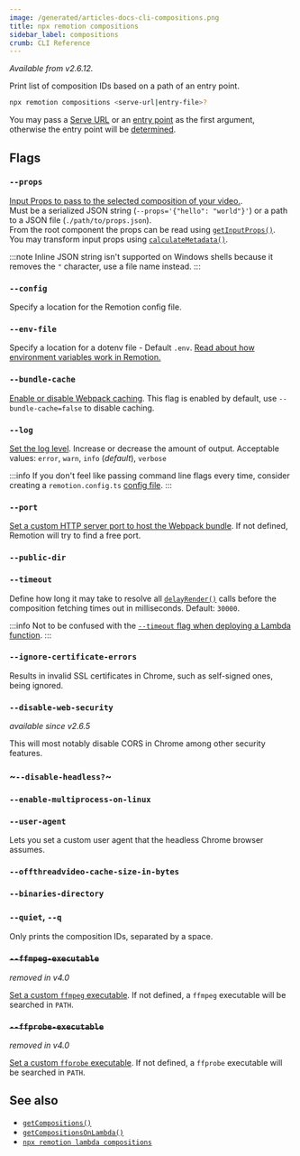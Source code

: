 ```yaml
---
image: /generated/articles-docs-cli-compositions.png
title: npx remotion compositions
sidebar_label: compositions
crumb: CLI Reference
---
```


_Available from v2.6.12._

Print list of composition IDs based on a path of an entry point.

```bash
npx remotion compositions <serve-url|entry-file>?
```

You may pass a [Serve URL](/docs/terminology/serve-url) or an [entry point](/docs/terminology/entry-point) as the first argument, otherwise the entry point will be [determined](/docs/terminology/entry-point#which-entry-point-is-being-used).

## Flags

### `--props`

[Input Props to pass to the selected composition of your video.](/docs/passing-props#passing-input-props-in-the-cli).  
Must be a serialized JSON string (`--props='{"hello": "world"}'`) or a path to a JSON file (`./path/to/props.json`).  
From the root component the props can be read using [`getInputProps()`](/docs/get-input-props).  
You may transform input props using [`calculateMetadata()`](/docs/calculate-metadata).

:::note
Inline JSON string isn't supported on Windows shells because it removes the `"` character, use a file name instead.
:::

### `--config`

Specify a location for the Remotion config file.

### `--env-file`<AvailableFrom v="2.2.0" />

Specify a location for a dotenv file - Default `.env`. [Read about how environment variables work in Remotion.](/docs/env-variables)

### `--bundle-cache`

[Enable or disable Webpack caching](/docs/config#setcachingenabled). This flag is enabled by default, use `--bundle-cache=false` to disable caching.

### `--log`

[Set the log level](/docs/config#setlevel). Increase or decrease the amount of output. Acceptable values: `error`, `warn`, `info` (_default_), `verbose`

:::info
If you don't feel like passing command line flags every time, consider creating a `remotion.config.ts` [config file](/docs/config).
:::

### `--port`

[Set a custom HTTP server port to host the Webpack bundle](/docs/config#setport). If not defined, Remotion will try to find a free port.

### `--public-dir`<AvailableFrom v="3.2.13" />

<Options id="public-path" />

### `--timeout`

Define how long it may take to resolve all [`delayRender()`](/docs/delay-render) calls before the composition fetching times out in milliseconds. Default: `30000`.

:::info
Not to be confused with the [`--timeout` flag when deploying a Lambda function](/docs/lambda/cli/functions#--timeout).
:::

### `--ignore-certificate-errors`

Results in invalid SSL certificates in Chrome, such as self-signed ones, being ignored.

### `--disable-web-security`

_available since v2.6.5_

This will most notably disable CORS in Chrome among other security features.

### ~`--disable-headless?`~

<Options id="disable-headless"  />

### `--enable-multiprocess-on-linux`<AvailableFrom v="4.0.42"/>

<Options cli id="enable-multiprocess-on-linux" />

### `--user-agent`<AvailableFrom v="3.3.83"/>

Lets you set a custom user agent that the headless Chrome browser assumes.

### `--offthreadvideo-cache-size-in-bytes`<AvailableFrom v="4.0.23"/>

<Options id="offthreadvideo-cache-size-in-bytes" />

### `--binaries-directory`<AvailableFrom v="4.0.120" />

<Options cli id="binaries-directory" />

### `--quiet`, `--q`

Only prints the composition IDs, separated by a space.

### ~~`--ffmpeg-executable`~~

_removed in v4.0_

[Set a custom `ffmpeg` executable](/docs/config#setffmpegexecutable). If not defined, a `ffmpeg` executable will be searched in `PATH`.

### ~~`--ffprobe-executable`~~

_removed in v4.0_

[Set a custom `ffprobe` executable](/docs/config#setffprobeexecutable). If not defined, a `ffprobe` executable will be searched in `PATH`.

## See also

- [`getCompositions()`](/docs/renderer/get-compositions)
- [`getCompositionsOnLambda()`](/docs/lambda/getcompositionsonlambda)
- [`npx remotion lambda compositions`](/docs/lambda/cli/compositions)
